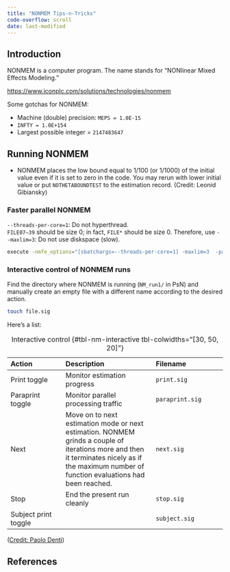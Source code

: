 ```yaml
---
title: "NONMEM Tips-n-Tricks"
code-overflow: scroll
date: last-modified
---
```


:::{.callout-caution title="Under construction"}
:::

## Introduction

NONMEM is a computer program.
The name stands for “NONlinear Mixed Effects Modeling.”

<https://www.iconplc.com/solutions/technologies/nonmem>

Some gotchas for NONMEM:

* Machine (double) precision: `MEPS = 1.0E-15`
* `INFTY = 1.0E+154`
* Largest possible integer = `2147483647`

## Running NONMEM

* NONMEM places the low bound equal to 1/100 (or 1/1000) of the initial value even if it is set to zero in the code. You may rerun with lower initial value or put `NOTHETABOUNDTEST` to the estimation record. (Credit: Leonid Gibiansky)

### Faster parallel NONMEM

`--threads-per-core=1`: Do not hyperthread.  
`FILE07–39` should be size 0; in fact, `FILE*` should be size 0.
Therefore, use `--maxlim=3`: Do not use diskspace (slow).  

```zsh
execute -nmfe_options="[sbatchargs=--threads-per-core=1] -maxlim=3  -parafprint=100"
```

### Interactive control of NONMEM runs

Find the directory where NONMEM is running (`NM_run1/` in PsN) and manually create an empty file with a different name according to the desired action.

```bash
touch file.sig
```

Here's a list:

| Action | Description | Filename |
|:-------|:------------|:---------|
| Print toggle | Monitor estimation progress | `print.sig` |
| Paraprint toggle | Monitor parallel processing traffic | `paraprint.sig` |
| Next | Move on to next estimation mode or next estimation. NONMEM grinds a couple of iterations more and then it terminates nicely as if the maximum number of function evaluations had been reached. | `next.sig` |
| Stop | End the present run cleanly | `stop.sig` |
| Subject print toggle | | `subject.sig` |

: Interactive control {#tbl-nm-interactive tbl-colwidths="[30, 50, 20]"}

([Credit: Paolo Denti](https://www.mail-archive.com/nmusers@globomaxnm.com/msg03990.html))

## References

::: {#refs}
:::
